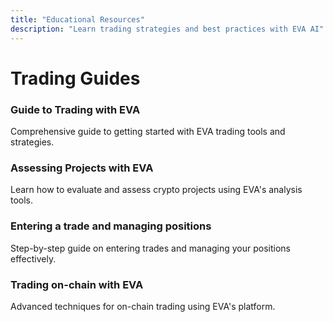 ```yaml
---
title: "Educational Resources"
description: "Learn trading strategies and best practices with EVA AI"
---
```


<h1 style={{ color:"#f7941d",textAlign:"center" }}>Trading Guides</h1>

<Columns cols={2}>
  <Card href="https://x.com/TTradingCapital/status/1883908311235338662">
    <h3 style={{ color:"#f7941d" }}>Guide to Trading with EVA</h3>
    Comprehensive guide to getting started with EVA trading tools and strategies.
  </Card>
  <Card href="https://x.com/TTradingCapital/status/1884267958366617736">
    <h3 style={{ color:"#f7941d" }}>Assessing Projects with EVA</h3>
Learn how to evaluate and assess crypto projects using EVA's analysis tools.
  </Card>
  <Card href="https://x.com/ttradingcapital/status/1894778242508198319?s=46&t=bHBZSAyGu0ejh07RV1fSRw">
    <h3 style={{ color:"#f7941d" }}>Entering a trade and managing positions</h3>
Step-by-step guide on entering trades and managing your positions effectively.
  </Card>
  <Card href="https://x.com/ttradingcapital/status/1909935235652804738?s=46&t=bHBZSAyGu0ejh07RV1fSRw">
    <h3 style={{ color:"#f7941d" }}>Trading on-chain with EVA</h3>
Advanced techniques for on-chain trading using EVA's platform.
  </Card>
</Columns>
